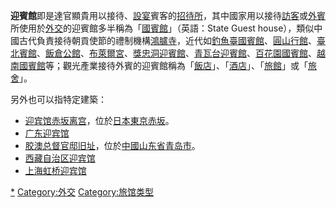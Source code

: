 '''迎賓館'''即是達官顯貴用以接待、[[宴|設宴]]賓客的[[招待所|招待所]]，其中國家用以接待[[訪問|訪]][[客人|客]]或[[貴賓|外賓]]所使用於[[外交|外交]]的迎賓館多半稱為「[[國賓館|國賓館]]」（英語：State Guest house），類似中國古代負責接待朝貢使節的禮制機構[[鴻臚寺|鴻臚寺]]，近代如[[釣魚臺國賓館|釣魚臺國賓館]]、[[圓山大飯店|圓山行館]]、[[臺北賓館|臺北賓館]]、[[日本外務省#飯倉別館（飯倉公館）|飯倉公館]]、[[布萊爾宮|布萊爾宮]]、[[新羅酒店|獎忠洞迎賓館]]、[[青瓦台|青瓦台迎賓館]]、[[百花園國賓館|百花園國賓館]]、[[國賓館_(越南)|越南國賓館]]等；觀光產業接待外賓的迎賓館稱為「[[飯店|飯店]]」、「[[酒店|酒店]]」、「[[旅館|旅館]]」或「[[旅舍|旅舍]]」。

另外也可以指特定建築：
* [[迎宾馆赤坂离宫|迎宾馆赤坂离宫]]，位於[[日本|日本]][[東京|東京]][[赤坂|赤坂]]。
* [[广东迎宾馆|广东迎宾馆]]
* [[胶澳总督官邸旧址|胶澳总督官邸旧址]]，位於[[中國|中國]][[山东省|山东省]][[青岛市|青岛市]]。
* [[西藏自治区迎宾馆|西藏自治区迎宾馆]]
* [[上海虹桥迎宾馆|上海虹桥迎宾馆]]

{{disambig|Y迎|Cat=三字建築物消歧義}}
[[Category:國賓館|*]]
[[Category:外交|Category:外交]]
[[Category:旅馆类型|Category:旅馆类型]]